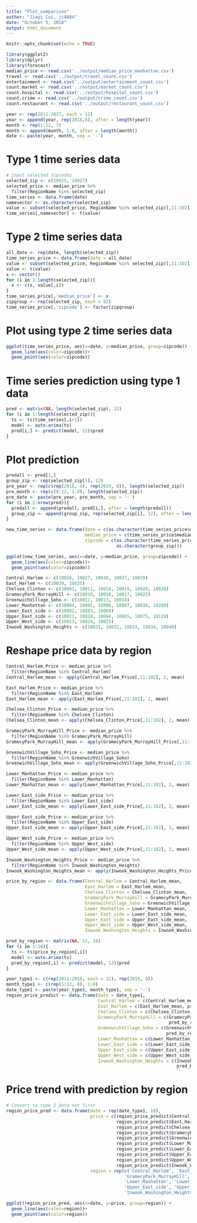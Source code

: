 ```yaml
---
title: "Plot_comparison"
author: "Jiayi Cui, jc4884"
date: "October 5, 2018"
output: html_document
---
```


```r
knitr::opts_chunk$set(echo = TRUE)
```

```r
library(ggplot2)
library(dplyr)
library(forecast)
median_price <- read.csv('../output/median_price_manhattan.csv')
travel <- read.csv('../output/travel_count.csv')
entertainment <- read.csv('../output/entertainment_count.csv')
count.market <- read.csv('../output/market_count.csv')
count.hospital <- read.csv('../output/hospital_count.csv')
count.crime <- read.csv('../output/crime_count.csv')
count.restaurant <- read.csv('../output/restaurant_count.csv')
```

```r
year <- rep(2011:2017, each = 12)
year <- append(year, rep(2018,8), after = length(year))
month <- rep(1:12, 7)
month <- append(month, 1:8, after = length(month))
date <- paste(year, month, sep = '-')
```

# Type 1 time series data
```r
# input selected zipcodes
selected_zip <- c(10025, 10027)
selected_price <- median_price %>%
  filter(RegionName %in% selected_zip)
time_series <- data.frame(date)
namevector <- as.character(selected_zip)
value <- subset(selected_price, RegionName %in% selected_zip)[,11:102]
time_series[,namevector] <- t(value)
```

# Type 2 time series data
```r
all_date <- rep(date, length(selected_zip))
time_series_price <- data.frame(date = all_date)
value <- subset(selected_price, RegionName %in% selected_zip)[,11:102]
value <- t(value)
x <- vector()
for (i in 1:length(selected_zip)){
  x <- c(x, value[,i])
}
time_series_price[,'median_price'] <- x
zipgroup <- rep(selected_zip, each = 92)
time_series_price[,'zipcode'] <- factor(zipgroup)
```

# Plot using type 2 time series data
```r
ggplot(time_series_price, aes(x=date, y=median_price, group=zipcode)) +
  geom_line(aes(color=zipcode))+
  geom_point(aes(color=zipcode))
```

# Time series prediction using type 1 data
```r
pred <- matrix(NA, length(selected_zip), 12)
for (i in 1:length(selected_zip)){
  ts <- ts(time_series[,i+1])
  model <- auto.arima(ts)
  pred[i,] <- predict(model, 12)$pred
}
```

# Plot prediction
```r
predall <- pred[1,]
group_zip <- rep(selected_zip[1], 12)
pre_year <- rep(c(rep(2018, 4), rep(2019, 8)), length(selected_zip))
pre_month <- rep(c(9:12, 1:8), length(selected_zip))
pre_date <- paste(pre_year, pre_month, sep = '-')
for (i in 2:nrow(pred)){
  predall <- append(predall, pred[i,], after = length(predall))
  group_zip <- append(group_zip, rep(selected_zip[i], 12), after = length(group_zip))
}
```

```r
new_time_series <- data.frame(date = c(as.character(time_series_price$date), pre_date),
                              median_price = c(time_series_price$median_price, predall),
                              zipcode = c(as.character(time_series_price$zipcode), 
                                          as.character(group_zip)))
```

```r
ggplot(new_time_series, aes(x=date, y=median_price, group=zipcode)) +
  geom_line(aes(color=zipcode))+
  geom_point(aes(color=zipcode))
```

```r
Central_Harlem <- c(10026, 10027, 10030, 10037, 10039)
East_Harlem <- c(10029, 10035)
Chelsea_Clinton <- c(10001, 10011, 10018, 10019, 10020, 10036)
GramecyPark_MurrayHill <- c(10010, 10016, 10017, 10022)
GreenwichVillage_Soho <- c(10012, 10013, 10014)
Lower_Manhattan <- c(10004, 10005, 10006, 10007, 10038, 10280)
Lower_East_side <- c(10002, 10003, 10009)
Upper_East_side <- c(10021, 10028, 10044, 10065, 10075, 10128)
Upper_West_side <- c(10023, 10024, 10025)
Inwook_Washington_Heights <- c(10031, 10032, 10033, 10034, 10040)
```

# Reshape price data by region
```r
Central_Harlem_Price <- median_price %>%
  filter(RegionName %in% Central_Harlem)
Central_Harlem_mean <- apply(Central_Harlem_Price[,11:102], 2, mean)

East_Harlem_Price <- median_price %>%
  filter(RegionName %in% East_Harlem)
East_Harlem_mean <- apply(East_Harlem_Price[,11:102], 2, mean)

Chelsea_Clinton_Price <- median_price %>%
  filter(RegionName %in% Chelsea_Clinton)
Chelsea_Clinton_mean <- apply(Chelsea_Clinton_Price[,11:102], 2, mean)

GramecyPark_MurrayHill_Price <- median_price %>%
  filter(RegionName %in% GramecyPark_MurrayHill)
GramecyPark_MurrayHill_mean <- apply(GramecyPark_MurrayHill_Price[,11:102], 2, mean)

GreenwichVillage_Soho_Price <- median_price %>%
  filter(RegionName %in% GreenwichVillage_Soho)
GreenwichVillage_Soho_mean <- apply(GreenwichVillage_Soho_Price[,11:102], 2, mean)

Lower_Manhattan_Price <- median_price %>%
  filter(RegionName %in% Lower_Manhattan)
Lower_Manhattan_mean <- apply(Lower_Manhattan_Price[,11:102], 2, mean)

Lower_East_side_Price <- median_price %>%
  filter(RegionName %in% Lower_East_side)
Lower_East_side_mean <- apply(Lower_East_side_Price[,11:102], 2, mean)

Upper_East_side_Price <- median_price %>%
  filter(RegionName %in% Upper_East_side)
Upper_East_side_mean <- apply(Upper_East_side_Price[,11:102], 2, mean)

Upper_West_side_Price <- median_price %>%
  filter(RegionName %in% Upper_West_side)
Upper_West_side_mean <- apply(Upper_West_side_Price[,11:102], 2, mean)

Inwook_Washington_Heights_Price <- median_price %>%
  filter(RegionName %in% Inwook_Washington_Heights)
Inwook_Washington_Heights_mean <- apply(Inwook_Washington_Heights_Price[,11:102], 2, mean)
```

```r
price_by_region <- data.frame(Central_Harlem = Central_Harlem_mean,
                              East_Harlem = East_Harlem_mean,
                              Chelsea_Clinton = Chelsea_Clinton_mean, 
                              GramecyPark_MurrayHill = GramecyPark_MurrayHill_mean,
                              GreenwichVillage_Soho = GreenwichVillage_Soho_mean,
                              Lower_Manhattan = Lower_Manhattan_mean,
                              Lower_East_side = Lower_East_side_mean,
                              Upper_East_side = Upper_East_side_mean,
                              Upper_West_side = Upper_West_side_mean,
                              Inwook_Washington_Heights = Inwook_Washington_Heights_mean)
```

```r
pred_by_region <- matrix(NA, 12, 10)
for (i in 1:10){
  ts <- ts(price_by_region[,i])
  model <- auto.arima(ts)
  pred_by_region[,i] <- predict(model, 12)$pred
}
```

```r
year_type1 <- c(rep(2011:2018, each = 12), rep(2019, 8))
month_type1 <- c(rep(1:12, 8), 1:8)
date_type1 <- paste(year_type1, month_type1, sep = '-')
region_price_predict <- data.frame(date = date_type1,
                                   Central_Harlem = c(Central_Harlem_mean, pred_by_region[,1]),
                                   East_Harlem = c(East_Harlem_mean, pred_by_region[,2]),
                                   Chelsea_Clinton = c(Chelsea_Clinton_mean, pred_by_region[,3]),
                                   GramecyPark_MurrayHill = c(GramecyPark_MurrayHill_mean,
                                                              pred_by_region[,4]),
                                   GreenwichVillage_Soho = c(GreenwichVillage_Soho_mean,
                                                             pred_by_region[,5]),
                                   Lower_Manhattan = c(Lower_Manhattan_mean, pred_by_region[,6]),
                                   Lower_East_side = c(Lower_East_side_mean, pred_by_region[,7]),
                                   Upper_East_side = c(Upper_East_side_mean, pred_by_region[,8]),
                                   Upper_West_side = c(Upper_West_side_mean, pred_by_region[,9]),
                                   Inwook_Washington_Heights = c(Inwook_Washington_Heights_mean,
                                                                 pred_by_region[,10]))
```

# Price trend with prediction by region
```r
# Convert to type 2 data set first
region_price_pred <- data.frame(date = rep(date_type1, 10),
                                price = c(region_price_predict$Central_Harlem,
                                          region_price_predict$East_Harlem,
                                          region_price_predict$Chelsea_Clinton,
                                          region_price_predict$GramecyPark_MurrayHill,
                                          region_price_predict$GreenwichVillage_Soho,
                                          region_price_predict$Lower_Manhattan,
                                          region_price_predict$Lower_East_side,
                                          region_price_predict$Upper_East_side,
                                          region_price_predict$Upper_West_side,
                                          region_price_predict$Inwook_Washington_Heights),
                                region = rep(c('Central_Harlem', 'East_Harlem', 'Chelsea_Clinton',
                                             'GramecyPark_MurrayHill', 'GreenwichVillage_Soho',
                                             'Lower_Manhattan', 'Lower_East_side',
                                             'Upper_East_side', 'Upper_West_side',
                                             'Inwook_Washington_Heights'), each = 104))
```

```r
ggplot(region_price_pred, aes(x=date, y=price, group=region)) +
  geom_line(aes(color=region))+
  geom_point(aes(color=region))
```

